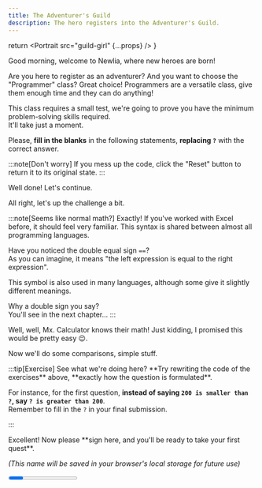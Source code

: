 ```yaml
---
title: The Adventurer's Guild
description: The hero registers into the Adventurer's Guild.
---
```



  return <Portrait 
    src="guild-girl"
    {...props} 
  />
}

<WIP testing />

<Comic src="guild-opt" alt="guild" eager />

<Guild eager>
Good morning, welcome to Newlia, where new heroes are born!

Are you here to register as an adventurer? And you want to choose the "Programmer" class?
Great choice! Programmers are a versatile class, give them enough time and they can do anything!

This class requires a small test, we're going to prove you have the minimum problem-solving skills required.  
It'll take just a moment.

Please, **fill in the blanks** in the following statements, **replacing `?`** with the correct answer.
</Guild>

:::note[Don't worry]
If you mess up the code, click the "Reset" button to return it to its original state.
:::

<CodeQuestion
  question="What's five plus five?"
  id="2-1"
  showLineNumbers={false}
/>

<Checkpoint id="2-1">
  <Guild>
  Well done! Let's continue.
  </Guild>
  
  <CodeQuestion
    question="What's negative one minus one?"
    id="2-2"
    showLineNumbers={false}
  />
</Checkpoint>

<Checkpoint id="2-2">
  <Guild>
  All right, let's up the challenge a bit.
  </Guild>
  
  <CodeQuestion
    question="What's the number that multiplied by two equals sixteen divided by four?"
    id="2-3"
    showLineNumbers={false}
  />
</Checkpoint>

<Checkpoint id="2-3">
  :::note[Seems like normal math?]
  Exactly! If you've worked with Excel before, it should feel very familiar.  
  This syntax is shared between almost all programming languages.

  Have you noticed the double equal sign `==`?  
  As you can imagine, it means "the left expression is equal to the right expression".  

  This symbol is also used in many languages, although some give it slightly different meanings.

  Why a double sign you say?  
  You'll see in the next chapter...
  :::

  <Guild>
  Well, well, Mx. Calculator knows their math!  
  Just kidding, I promised this would be pretty easy 😉.
  
  Now we'll do some comparisons, simple stuff.
  </Guild>
  
  <CodeQuestion
    id="2-4"
    question="Write any number greater than 200."
    showLineNumbers={false}
  /> 
</Checkpoint>

<Checkpoint id="2-4">
  <CodeQuestion
    id="2-5"
    question="Okay... Now a number smaller than 200."
    showLineNumbers={false}
  />
</Checkpoint>

<Checkpoint id="2-5">
  <CodeQuestion
    id="2-6"
    question="Now one that's smaller or equal than 0."
    showLineNumbers={false}
  />
</Checkpoint>

<Checkpoint id="2-6">
  <CodeQuestion
    id="2-7"
    question="And finally one that's greater or equal than 0."
    showLineNumbers={false}
  />
</Checkpoint>

<Checkpoint id="2-7">
  :::tip[Exercise]
  See what we're doing here?  
  **Try rewriting the code of the exercises** above, **exactly how the question is formulated**.
  
  For instance, for the first question, **instead of saying `200 is smaller than ?`, say `? is greater than 200`**.  
  Remember to fill in the `?` in your final submission.
  
  <CodeQuestion
    id="2-4"
    question="Write any number greater than 200."
    code=""
    showLineNumbers={false}
    skipButton={false}
  /> 

  <CodeQuestion
    id="2-5"
    question="Okay... Now a number smaller than 200."
    code=""
    showLineNumbers={false}
    skipButton={false}
  />
  
  <CodeQuestion
    id="2-6"
    question="Now one that's smaller or equal than 0."
    code=""
    showLineNumbers={false}
    skipButton={false}
  />
  
  <CodeQuestion
    id="2-7"
    question="And finally one that's greater or equal than 0."
    code=""
    showLineNumbers={false}
    skipButton={false}
  />
  :::
  
  <Guild>
  Excellent!  
  Now please **sign here, and you'll be ready to take your first quest**.
  
  *(This name will be saved in your browser's local storage for future use)*
  </Guild>

</Checkpoint>

<Checkpoint id="2-7">
  <CodeQuestion
    id="2-8"
    question=""
    showLineNumbers={false}
  />
</Checkpoint>

<Progress id="2" total={8} />